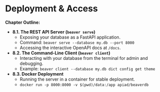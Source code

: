 # Deployment & Access

**Chapter Outline:**

* **8.1. The REST API Server (`beaver serve`)**
    * Exposing your database as a FastAPI application.
    * Command: `beaver serve --database my.db --port 8000`
    * Accessing the interactive OpenAPI docs at `/docs`.
* **8.2. The Command-Line Client (`beaver client`)**
    * Interacting with your database from the terminal for admin and debugging.
    * Example: `beaver client --database my.db dict config get theme`
* **8.3. Docker Deployment**
    * Running the server in a container for stable deployment.
    * `docker run -p 8000:8000 -v $(pwd)/data:/app apiad/beaverdb`

